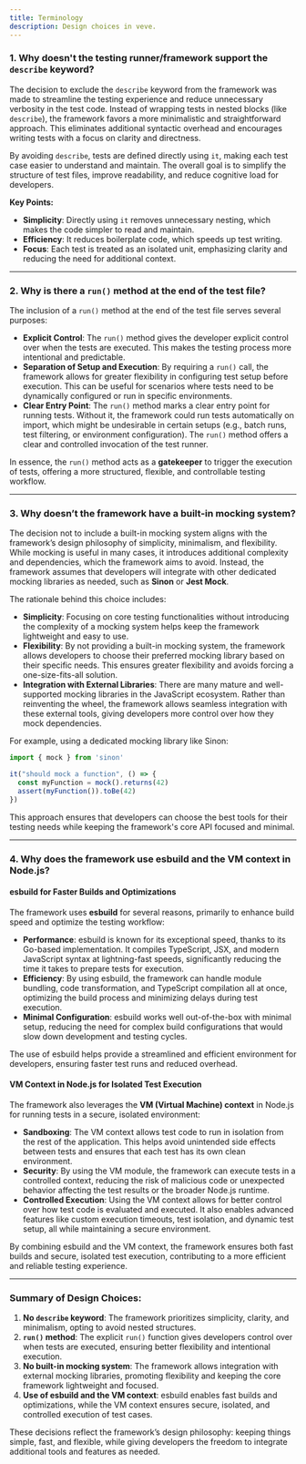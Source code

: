 ```yaml
---
title: Terminology
description: Design choices in veve.
---
```


### 1. **Why doesn't the testing runner/framework support the `describe` keyword?**

The decision to exclude the `describe` keyword from the framework was made to streamline the testing experience and reduce unnecessary verbosity in the test code. Instead of wrapping tests in nested blocks (like `describe`), the framework favors a more minimalistic and straightforward approach. This eliminates additional syntactic overhead and encourages writing tests with a focus on clarity and directness.

By avoiding `describe`, tests are defined directly using `it`, making each test case easier to understand and maintain. The overall goal is to simplify the structure of test files, improve readability, and reduce cognitive load for developers.

**Key Points:**
- **Simplicity**: Directly using `it` removes unnecessary nesting, which makes the code simpler to read and maintain.
- **Efficiency**: It reduces boilerplate code, which speeds up test writing.
- **Focus**: Each test is treated as an isolated unit, emphasizing clarity and reducing the need for additional context.

---

### 2. **Why is there a `run()` method at the end of the test file?**

The inclusion of a `run()` method at the end of the test file serves several purposes:

- **Explicit Control**: The `run()` method gives the developer explicit control over when the tests are executed. This makes the testing process more intentional and predictable.
- **Separation of Setup and Execution**: By requiring a `run()` call, the framework allows for greater flexibility in configuring test setup before execution. This can be useful for scenarios where tests need to be dynamically configured or run in specific environments.
- **Clear Entry Point**: The `run()` method marks a clear entry point for running tests. Without it, the framework could run tests automatically on import, which might be undesirable in certain setups (e.g., batch runs, test filtering, or environment configuration). The `run()` method offers a clear and controlled invocation of the test runner.

In essence, the `run()` method acts as a **gatekeeper** to trigger the execution of tests, offering a more structured, flexible, and controllable testing workflow.

---

### 3. **Why doesn’t the framework have a built-in mocking system?**

The decision not to include a built-in mocking system aligns with the framework’s design philosophy of simplicity, minimalism, and flexibility. While mocking is useful in many cases, it introduces additional complexity and dependencies, which the framework aims to avoid. Instead, the framework assumes that developers will integrate with other dedicated mocking libraries as needed, such as **Sinon** or **Jest Mock**.

The rationale behind this choice includes:
- **Simplicity**: Focusing on core testing functionalities without introducing the complexity of a mocking system helps keep the framework lightweight and easy to use.
- **Flexibility**: By not providing a built-in mocking system, the framework allows developers to choose their preferred mocking library based on their specific needs. This ensures greater flexibility and avoids forcing a one-size-fits-all solution.
- **Integration with External Libraries**: There are many mature and well-supported mocking libraries in the JavaScript ecosystem. Rather than reinventing the wheel, the framework allows seamless integration with these external tools, giving developers more control over how they mock dependencies.

For example, using a dedicated mocking library like Sinon:

```ts
import { mock } from 'sinon'

it("should mock a function", () => {
  const myFunction = mock().returns(42)
  assert(myFunction()).toBe(42)
})
```

This approach ensures that developers can choose the best tools for their testing needs while keeping the framework's core API focused and minimal.

---

### 4. **Why does the framework use esbuild and the VM context in Node.js?**

#### **esbuild for Faster Builds and Optimizations**
The framework uses **esbuild** for several reasons, primarily to enhance build speed and optimize the testing workflow:

- **Performance**: esbuild is known for its exceptional speed, thanks to its Go-based implementation. It compiles TypeScript, JSX, and modern JavaScript syntax at lightning-fast speeds, significantly reducing the time it takes to prepare tests for execution.
- **Efficiency**: By using esbuild, the framework can handle module bundling, code transformation, and TypeScript compilation all at once, optimizing the build process and minimizing delays during test execution.
- **Minimal Configuration**: esbuild works well out-of-the-box with minimal setup, reducing the need for complex build configurations that would slow down development and testing cycles.

The use of esbuild helps provide a streamlined and efficient environment for developers, ensuring faster test runs and reduced overhead.

#### **VM Context in Node.js for Isolated Test Execution**
The framework also leverages the **VM (Virtual Machine) context** in Node.js for running tests in a secure, isolated environment:

- **Sandboxing**: The VM context allows test code to run in isolation from the rest of the application. This helps avoid unintended side effects between tests and ensures that each test has its own clean environment.
- **Security**: By using the VM module, the framework can execute tests in a controlled context, reducing the risk of malicious code or unexpected behavior affecting the test results or the broader Node.js runtime.
- **Controlled Execution**: Using the VM context allows for better control over how test code is evaluated and executed. It also enables advanced features like custom execution timeouts, test isolation, and dynamic test setup, all while maintaining a secure environment.

By combining esbuild and the VM context, the framework ensures both fast builds and secure, isolated test execution, contributing to a more efficient and reliable testing experience.

---

### Summary of Design Choices:

1. **No `describe` keyword**: The framework prioritizes simplicity, clarity, and minimalism, opting to avoid nested structures.
2. **`run()` method**: The explicit `run()` function gives developers control over when tests are executed, ensuring better flexibility and intentional execution.
3. **No built-in mocking system**: The framework allows integration with external mocking libraries, promoting flexibility and keeping the core framework lightweight and focused.
4. **Use of esbuild and the VM context**: esbuild enables fast builds and optimizations, while the VM context ensures secure, isolated, and controlled execution of test cases.

These decisions reflect the framework’s design philosophy: keeping things simple, fast, and flexible, while giving developers the freedom to integrate additional tools and features as needed.